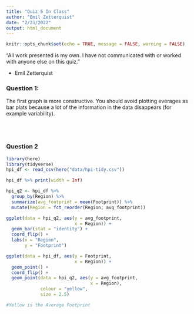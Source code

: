 ```yaml
---
title: "Quiz 5 In Class"
author: "Emil Zetterquist"
date: "2/23/2022"
output: html_document
---
```


```r
knitr::opts_chunk$set(echo = TRUE, message = FALSE, warning = FALSE)
```

“All work presented is my own. I have not communicated with or worked with anyone else on this quiz.”

- Emil Zetterquist


### Question 1:

The first graph is more constructive. You should avoid plotting everages as bar plats because a lot of the information in the data disappears (for example variability).

<br> <br>

### Question 2

```r
library(here)
library(tidyverse)
hpi_df <- read_csv(here("data/hpi-tidy.csv"))

hpi_df %>% print(width = Inf)

hpi_q2 <- hpi_df %>%
  group_by(Region) %>%
  summarize(avg_footprint = mean(Footprint)) %>%
  mutate(Region = fct_reorder(Region, avg_footprint))

ggplot(data = hpi_q2, aes(y = avg_footprint,
                          x = Region)) +
  geom_bar(stat = "identity") +
  coord_flip() +
  labs(x = "Region",
       y = "Footprint")
```

```r

ggplot(data = hpi_df, aes(y = Footprint,
                          x = Region)) +
  geom_point() +
  coord_flip() +
  geom_point(data = hpi_q2, aes(y = avg_footprint,
                                x = Region),
             colour = "yellow",
             size = 2.5)

#Yellow is the Average Footprint
```

